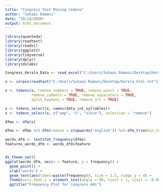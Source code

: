 ---
title: "Congress Text Mining redone"
author: "Suhaas Ramani"
date: "10/14/2020"
output: html_document
---

```{r message=FALSE, warning=FALSE}
library(quanteda)
library(readtext)
library(readxl)
library(ggplot2)
library(tidyverse)
library(dplyr)
library(dslabs)

Congress_Kerala_Data <- read_excel("C:/Users/Suhaas Ramani/Desktop/Kerala_html.xlsx")

x <- corpus(readtext("C:/Users/Suhaas Ramani/Desktop/Kerala_html.txt"))

x <- tokens(x, remove_numbers = TRUE, remove_punct = TRUE, 
            remove_symbols = TRUE, remove_separators = TRUE, 
            split_hyphens = TRUE, remove_url = TRUE)

x <- tokens_select(x, names(data_int_syllables))
x <- tokens_select(x, c("amp", "s", "since"), selection = "remove")

dfmx <- dfm(x)

dfmx <- dfmx %>% dfm(remove = stopwords('english')) %>% dfm_trim(min_termfreq = 20)

words_dfm <- textstat_frequency(dfmx)
features_words_dfm <- words_dfm$feature


ds_theme_set()
ggplot(words_dfm, aes(x = feature, y = frequency)) + 
  geom_point() + 
  xlab("words") +
  geom_text(aes(label=paste(frequency)), size = 2.5, nudge_y = 4) +
  theme(axis.text.x = element_text(angle = 90, hjust = 1, vjust = -0.00001)) + 
  ggtitle("Frequency Plot for Congress Ads")

```
